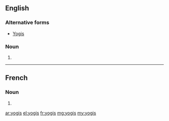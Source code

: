 ==English==

===Alternative forms===
* [[Yogis]]

===Noun===
{{head|en|plural}}

# {{plural of|yogi|lang=en|nocat=1}}

----

==French==

===Noun===
{{head|fr|plural}}

# {{plural of|yogi|lang=fr|nocat=1}}

[[ar:yogis]]
[[el:yogis]]
[[fr:yogis]]
[[mg:yogis]]
[[my:yogis]]